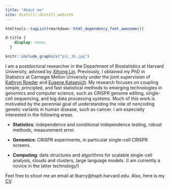 ```yaml
---
title: "About me"
site: distill::distill_website
---
```


```r
htmltools::tagList(rmarkdown::html_dependency_font_awesome())
```

```css
d-title {
    display: none;
  }
```

::: {.floatting}
```r
knitr::include_graphics("pic_3b.jpg")
```

I am a postdoctoral researcher in the Department of Biostatistics at Harvard University, advised by [Xihong Lin](https://content.sph.harvard.edu/xlin/index.html). Previously, I obtained my PhD in Statistics at Carnegie Mellon University under the joint supervision of [Kathryn Roeder](http://www.stat.cmu.edu/~roeder/) and [Eugene Katsevich](https://ekatsevi.github.io). My research focuses on coupling simple, principled, and fast statistical methods to emerging technologies in genomics and computer science, such as CRISPR genome editing, single-cell sequencing, and big data processing systems. Much of this work is motivated by the perennial goal of understanding the role of noncoding genetic variants in human disease, such as cancer. I am especially interested in the following areas.
:::

-   **Statistics**: independence and conditional independence testing, robust methods, measurement error.

-   **Genomics**: CRISPR experiments, in particular single-cell CRISPR screens.

-   **Computing**: data structures and algorithms for scalable single-cell analysis, clouds and clusters, large language models. (I am currently a novice in the latter technology!)

Feel free to shoot me an email at tbarry@hsph.harvard.edu. Also, here is my [CV](ResumeCv/cv.pdf).